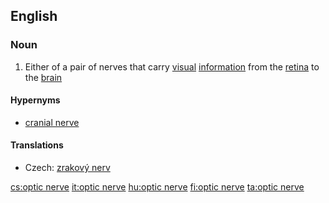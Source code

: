 ==English==

===Noun===
{{wikipedia}}
{{en-noun|sg=[[optic]] [[nerve]]}}

# {{neuroanatomy}} Either of a pair of nerves that carry [[visual]] [[information]] from the [[retina]] to the [[brain]]

====Hypernyms====
* [[cranial nerve]]

====Translations====
{{trans-top|nerve}}
* Czech: [[zrakový nerv]] {{m}}
{{trans-mid}}
{{trans-bottom}}

[[cs:optic nerve]]
[[it:optic nerve]]
[[hu:optic nerve]]
[[fi:optic nerve]]
[[ta:optic nerve]]
